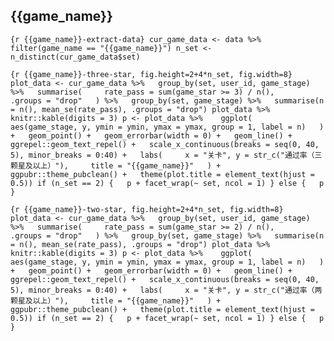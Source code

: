 ## {{game_name}}

```{r {{game_name}}-extract-data}
cur_game_data <- data %>% 
  filter(game_name == "{{game_name}}")
n_set <- n_distinct(cur_game_data$set)
```

```{r {{game_name}}-three-star, fig.height=2+4*n_set, fig.width=8}
plot_data <- cur_game_data %>%
  group_by(set, user_id, game_stage) %>%
  summarise(
    rate_pass = sum(game_star >= 3) / n(),
    .groups = "drop"
  ) %>%
  group_by(set, game_stage) %>%
  summarise(n = n(), mean_se(rate_pass), .groups = "drop")
plot_data %>% 
  knitr::kable(digits = 3)
p <- plot_data %>% 
  ggplot(
    aes(game_stage, y, ymin = ymin, ymax = ymax, group = 1, label = n)
  ) +
  geom_point() +
  geom_errorbar(width = 0) +
  geom_line() +
  ggrepel::geom_text_repel() +
  scale_x_continuous(breaks = seq(0, 40, 5), minor_breaks = 0:40) +
  labs(
    x = "关卡", y = str_c("通过率（三颗星及以上）"),
    title = "{{game_name}}"
  ) +
  ggpubr::theme_pubclean() +
  theme(plot.title = element_text(hjust = 0.5))
if (n_set == 2) {
  p + facet_wrap(~ set, ncol = 1)
} else {
  p
}
```

```{r {{game_name}}-two-star, fig.height=2+4*n_set, fig.width=8}
plot_data <- cur_game_data %>%
  group_by(set, user_id, game_stage) %>%
  summarise(
    rate_pass = sum(game_star >= 2) / n(),
    .groups = "drop"
  ) %>%
  group_by(set, game_stage) %>%
  summarise(n = n(), mean_se(rate_pass), .groups = "drop")
plot_data %>% 
  knitr::kable(digits = 3)
p <- plot_data %>% 
  ggplot(
    aes(game_stage, y, ymin = ymin, ymax = ymax, group = 1, label = n)
  ) +
  geom_point() +
  geom_errorbar(width = 0) +
  geom_line() +
  ggrepel::geom_text_repel() +
  scale_x_continuous(breaks = seq(0, 40, 5), minor_breaks = 0:40) +
  labs(
    x = "关卡", y = str_c("通过率（两颗星及以上）"),
    title = "{{game_name}}"
  ) +
  ggpubr::theme_pubclean() +
  theme(plot.title = element_text(hjust = 0.5))
if (n_set == 2) {
  p + facet_wrap(~ set, ncol = 1)
} else {
  p
}
```
